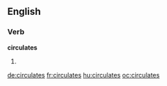
==English==

===Verb===
'''circulates'''

# {{third-person singular of|circulate}}

[[de:circulates]]
[[fr:circulates]]
[[hu:circulates]]
[[oc:circulates]]